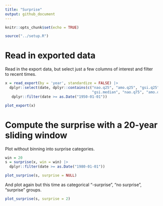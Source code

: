 ```yaml
---
title: "Surprise"
output: github_document
---
```


```r
knitr::opts_chunk$set(echo = TRUE)
```


```r
source("../setup.R")
```


# Read in exported data

Read in the export data, but select just a few columns of interest and filter to recent times.

```r
x = read_export(by = 'year', standardize = FALSE) |>
  dplyr::select(date, dplyr::contains(c("nao.q25", "amo.q25", "gsi.q25", "nao.median", "amo.median", 
                                        "gsi.median", "nao.q75", "amo.q75", "gsi.q75"))) |>
   dplyr::filter(date >= as.Date("1950-01-01"))

plot_export(x)
```


# Compute the surprise with a 20-year sliding window

Plot without binning into surprise categories.

```r
win = 20
s = surprise(x, win = win) |>
  dplyr::filter(date >= as.Date("1980-01-01"))

plot_surprise(s, surprise = NULL)
```

And plot again but this time as categorical "-surprise", "no surprise", "surprise" groups.

```r
plot_surprise(s, surprise = 2)
```